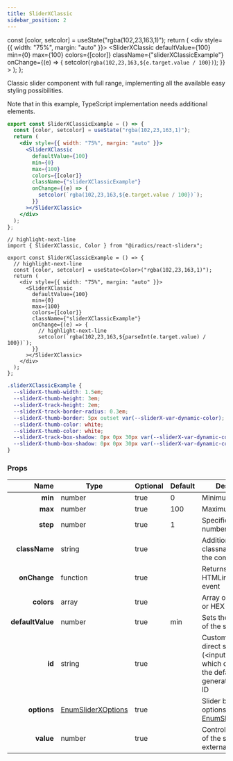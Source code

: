 ```yaml
---
title: SliderXClassic
sidebar_position: 2
---
```


<!--ExcludeStart-->


  const [color, setcolor] = useState("rgba(102,23,163,1)");
  return (
    <div style={{ width: "75%", margin: "auto" }}>
      <SliderXClassic
        defaultValue={100}
        min={0}
        max={100}
        colors={[color]}
        className={"sliderXClassicExample"}
        onChange={(e) => {
          setcolor(`rgba(102,23,163,${e.target.value / 100})`);
        }}
      ></SliderXClassic>
    </div>
  );
};

<!--ExcludeEnd-->

Classic slider component with full range, implementing all the available easy styling possibilities.

Note that in this example, TypeScript implementation needs additional elements.

<SliderXClassicExample></SliderXClassicExample>

<Tabs>
  <TabItem value="jsx" label="JavaScript">

```jsx
export const SliderXClassicExample = () => {
  const [color, setcolor] = useState("rgba(102,23,163,1)");
  return (
    <div style={{ width: "75%", margin: "auto" }}>
      <SliderXClassic
        defaultValue={100}
        min={0}
        max={100}
        colors={[color]}
        className={"sliderXClassicExample"}
        onChange={(e) => {
          setcolor(`rgba(102,23,163,${e.target.value / 100})`);
        }}
      ></SliderXClassic>
    </div>
  );
};
```

</TabItem>

  <TabItem value="tsx" label="TypeScript">

```tsx
// highlight-next-line
import { SliderXClassic, Color } from "@iradics/react-sliderx";

export const SliderXClassicExample = () => {
  // highlight-next-line
  const [color, setcolor] = useState<Color>("rgba(102,23,163,1)");
  return (
    <div style={{ width: "75%", margin: "auto" }}>
      <SliderXClassic
        defaultValue={100}
        min={0}
        max={100}
        colors={[color]}
        className={"sliderXClassicExample"}
        onChange={(e) => {
          // highlight-next-line
          setcolor(`rgba(102,23,163,${parseInt(e.target.value) / 100})`);
        }}
      ></SliderXClassic>
    </div>
  );
};
```

</TabItem>

<TabItem value="css" label="CSS">

```css
.sliderXClassicExample {
  --sliderX-thumb-width: 1.5em;
  --sliderX-thumb-height: 3em;
  --sliderX-track-height: 2em;
  --sliderX-track-border-radius: 0.3em;
  --sliderX-thumb-border: 5px outset var(--sliderX-var-dynamic-color);
  --sliderX-thumb-color: white;
  --sliderX-thumb-color: white;
  --sliderX-track-box-shadow: 0px 0px 30px var(--sliderX-var-dynamic-color);
  --sliderX-thumb-box-shadow: 0px 0px 30px var(--sliderX-var-dynamic-color);
}
```

</TabItem>
</Tabs>

### Props

|             Name | Type                                 | Optional | Default | Description                                                                                          |
| ---------------: | ------------------------------------ | -------- | ------- | ---------------------------------------------------------------------------------------------------- |
|          **min** | number                               | true     | 0       | Minimum value                                                                                        |
|          **max** | number                               | true     | 100     | Maximum value                                                                                        |
|         **step** | number                               | true     | 1       | Specifies the number intervals                                                                       |
|    **className** | string                               | true     |         | Additional classname to add to the component                                                         |
|     **onChange** | function                             | true     |         | Returns the HTMLinput change event                                                                   |
|       **colors** | array                                | true     |         | Array of RGB,RGBA or HEX colors                                                                      |
| **defaultValue** | number                               | true     | min     | Sets the initial value of the slider                                                                 |
|           **id** | string                               | true     |         | Custom ID for the direct slider \(<input\>) element which overwrites the default generated random ID |
|      **options** | [EnumSliderXOptions](sliderXOptions) | true     |         | Slider behavior options. Use [EnumSliderXOptions](sliderXOptions)                                    |
|        **value** | number                               | true     |         | Controls the value of the slider externally.                                                         |
